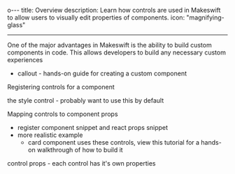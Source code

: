 o---
title: Overview
description: Learn how controls are used in Makeswift to allow users to visually edit properties of components.
icon: "magnifying-glass"

---

One of the major advantages in Makeswift is the ability to build custom components in code. This allows developers to build any necessary custom experiences

- callout - hands-on guide for creating a custom component

Registering controls for a component

the style control - probably want to use this by default

Mapping controls to component props

- register component snippet and react props snippet
- more realistic example
  - card component uses these controls, view this tutorial for a hands-on walkthrough of how to build it

control props - each control has it's own properties
